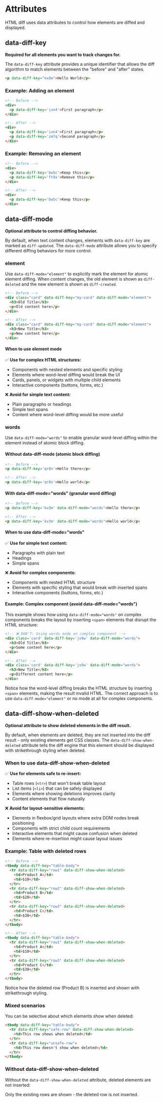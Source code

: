 
# Attributes

HTML diff uses data attributes to control how elements are diffed and displayed.

## data-diff-key

**Required for all elements you want to track changes for.**

The `data-diff-key` attribute provides a unique identifier that allows the diff algorithm to match elements between the "before" and "after" states.

```html
<p data-diff-key="kx8m">Hello World</p>
```

### Example: Adding an element

```html
<!-- Before -->
<div>
  <p data-diff-key='ixn4'>First paragraph</p>
</div>

<!-- After -->
<div>
  <p data-diff-key='ixn4'>First paragraph</p>
  <p data-diff-key='zm7q'>Second paragraph</p>
</div>
```

<Showcase 
  before="<div><p data-diff-key='ixn4'>First paragraph</p></div>" 
  after="<div><p data-diff-key='ixn4'>First paragraph</p><p data-diff-key='zm7q'>Second paragraph</p></div>" 
  css=".diff-created { color: green; } .diff-updated { color: orange; } .diff-deleted { color: red; }"
/>

### Example: Removing an element

```html
<!-- Before -->
<div>
  <p data-diff-key='bw5c'>Keep this</p>
  <p data-diff-key='ft9x'>Remove this</p>
</div>

<!-- After -->
<div>
  <p data-diff-key='bw5c'>Keep this</p>
</div>
```

<Showcase 
  before="<div><p data-diff-key='bw5c'>Keep this</p><p data-diff-key='ft9x'>Remove this</p></div>" 
  after="<div><p data-diff-key='bw5c'>Keep this</p></div>" 
  css=".diff-created { color: green; } .diff-updated { color: orange; } .diff-deleted { color: red; }"
/>

## data-diff-mode

**Optional attribute to control diffing behavior.**

By default, when text content changes, elements with `data-diff-key` are marked as `diff-updated`. The `data-diff-mode` attribute allows you to specify different diffing behaviors for more control.

### element

Use `data-diff-mode="element"` to explicitly mark the element for atomic element diffing. When content changes, the old element is shown as `diff-deleted` and the new element is shown as `diff-created`.

```html
<!-- Before -->
<div class="card" data-diff-key="my-card" data-diff-mode="element">
  <h3>Old Title</h3>
  <p>Old content here</p>
</div>

<!-- After -->
<div class="card" data-diff-key="my-card" data-diff-mode="element">
  <h3>New Title</h3>
  <p>New content here</p>
</div>
```

<Showcase 
  before="<div class='card' data-diff-key='my-card' data-diff-mode='element'><h3>Old Title</h3><p>Old content</p></div>" 
  after="<div class='card' data-diff-key='my-card' data-diff-mode='element'><h3>New Title</h3><p>New content</p></div>" 
  css=".diff-created { color: green; } .diff-updated { color: orange; } .diff-deleted { color: red; } .card { border: 1px solid #ccc; padding: 10px; margin: 5px 0; }"
/>

#### When to use element mode

✅ **Use for complex HTML structures:**
- Components with nested elements and specific styling
- Elements where word-level diffing would break the UI
- Cards, panels, or widgets with multiple child elements
- Interactive components (buttons, forms, etc.)

❌ **Avoid for simple text content:**
- Plain paragraphs or headings
- Simple text spans
- Content where word-level diffing would be more useful

### words

Use `data-diff-mode="words"` to enable granular word-level diffing within the element instead of atomic block diffing.

#### Without data-diff-mode (atomic block diffing)

```html
<!-- Before -->
<p data-diff-key='qr8n'>Hello there</p>

<!-- After -->
<p data-diff-key='qr8n'>Hello world</p>
```

<Showcase 
  before="<p data-diff-key='qr8n'>Hello there</p>" 
  after="<p data-diff-key='qr8n'>Hello world</p>" 
  css=".diff-created { color: green; } .diff-updated { color: orange; } .diff-deleted { color: red; }"
/>

#### With data-diff-mode="words" (granular word diffing)

```html
<!-- Before -->
<p data-diff-key='kv3m' data-diff-mode="words">Hello there</p>

<!-- After -->
<p data-diff-key='kv3m' data-diff-mode="words">Hello world</p>
```

<Showcase 
  before="<p data-diff-key='kv3m' data-diff-mode='words'>Hello there</p>" 
  after="<p data-diff-key='kv3m' data-diff-mode='words'>Hello world</p>" 
  css=".diff-created { color: green; } .diff-updated { color: orange; } .diff-deleted { color: red; }"
/>

#### When to use data-diff-mode="words"

✅ **Use for simple text content:**
- Paragraphs with plain text
- Headings
- Simple spans

❌ **Avoid for complex components:**
- Components with nested HTML structure
- Elements with specific styling that would break with inserted spans
- Interactive components (buttons, forms, etc.)

#### Example: Complex component (avoid data-diff-mode="words")

This example shows how using `data-diff-mode="words"` on complex components breaks the layout by inserting `<span>` elements that disrupt the HTML structure:

```html
<!-- ❌ DON'T: Using words mode on complex component -->
<div class='card' data-diff-key='jx9w' data-diff-mode="words">
  <h3>Old Title</h3>
  <p>Some content here</p>
</div>

<!-- After -->
<div class='card' data-diff-key='jx9w' data-diff-mode="words">
  <h3>New Title</h3>
  <p>Different content here</p>
</div>
```

<Showcase 
  before="<div class='card' data-diff-key='jx9w' data-diff-mode='words'><h3>Old Title</h3><p>Some content here</p></div>" 
  after="<div class='card' data-diff-key='jx9w' data-diff-mode='words'><h3>New Title</h3><p>Different content here</p></div>" 
  css=".diff-created { color: green; } .diff-updated { color: orange; } .diff-deleted { color: red; } .card { border: 1px solid #ccc; padding: 10px; }"
/>

Notice how the word-level diffing breaks the HTML structure by inserting `<span>` elements, making the result invalid HTML. The correct approach is to use `data-diff-mode="element"` or no mode at all for complex components.

## data-diff-show-when-deleted

**Optional attribute to show deleted elements in the diff result.**

By default, when elements are deleted, they are not inserted into the diff result - only existing elements get CSS classes. The `data-diff-show-when-deleted` attribute tells the diff engine that this element should be displayed with strikethrough styling when deleted.

### When to use data-diff-show-when-deleted

✅ **Use for elements safe to re-insert:**
- Table rows (`<tr>`) that won't break table layout
- List items (`<li>`) that can be safely displayed  
- Elements where showing deletions improves clarity
- Content elements that flow naturally

❌ **Avoid for layout-sensitive elements:**
- Elements in flexbox/grid layouts where extra DOM nodes break positioning
- Components with strict child count requirements
- Interactive elements that might cause confusion when deleted
- Elements where re-insertion might cause layout issues

### Example: Table with deleted rows

```html
<!-- Before -->
<tbody data-diff-key="table-body">
  <tr data-diff-key="row1" data-diff-show-when-deleted>
    <td>Product A</td>
    <td>$10</td>
  </tr>
  <tr data-diff-key="row2" data-diff-show-when-deleted>
    <td>Product B</td>
    <td>$20</td>
  </tr>
  <tr data-diff-key="row3" data-diff-show-when-deleted>
    <td>Product C</td>
    <td>$30</td>
  </tr>
</tbody>

<!-- After -->
<tbody data-diff-key="table-body">
  <tr data-diff-key="row1" data-diff-show-when-deleted>
    <td>Product A</td>
    <td>$10</td>
  </tr>
  <tr data-diff-key="row3" data-diff-show-when-deleted>
    <td>Product C</td>
    <td>$30</td>
  </tr>
</tbody>
```

<Showcase 
  before="<table><tbody data-diff-key='table-body'><tr data-diff-key='row1' data-diff-show-when-deleted><td>Product A</td><td>$10</td></tr><tr data-diff-key='row2' data-diff-show-when-deleted><td>Product B</td><td>$20</td></tr><tr data-diff-key='row3' data-diff-show-when-deleted><td>Product C</td><td>$30</td></tr></tbody></table>" 
  after="<table><tbody data-diff-key='table-body'><tr data-diff-key='row1' data-diff-show-when-deleted><td>Product A</td><td>$10</td></tr><tr data-diff-key='row3' data-diff-show-when-deleted><td>Product C</td><td>$30</td></tr></tbody></table>" 
  css="table { border-collapse: collapse; } td { border: 1px solid #ccc; padding: 8px; } .diff-created { color: green; } .diff-updated { color: orange; } .diff-deleted { color: red; text-decoration: line-through; }"
/>

Notice how the deleted row (Product B) is inserted and shown with strikethrough styling.

### Mixed scenarios

You can be selective about which elements show when deleted:

```html
<tbody data-diff-key="table-body">
  <tr data-diff-key="safe-row" data-diff-show-when-deleted>
    <td>This row shows when deleted</td>
  </tr>
  <tr data-diff-key="unsafe-row">
    <td>This row doesn't show when deleted</td>
  </tr>
</tbody>
```

### Without data-diff-show-when-deleted

Without the `data-diff-show-when-deleted` attribute, deleted elements are not inserted:

<Showcase 
  before="<table><tbody data-diff-key='table-body'><tr data-diff-key='row1'><td>Product A</td><td>$10</td></tr><tr data-diff-key='row2'><td>Product B</td><td>$20</td></tr><tr data-diff-key='row3'><td>Product C</td><td>$30</td></tr></tbody></table>" 
  after="<table><tbody data-diff-key='table-body'><tr data-diff-key='row1'><td>Product A</td><td>$10</td></tr><tr data-diff-key='row3'><td>Product C</td><td>$30</td></tr></tbody></table>" 
  css="table { border-collapse: collapse; } td { border: 1px solid #ccc; padding: 8px; } .diff-created { color: green; } .diff-updated { color: orange; } .diff-deleted { color: red; }"
/>

Only the existing rows are shown - the deleted row is not inserted.